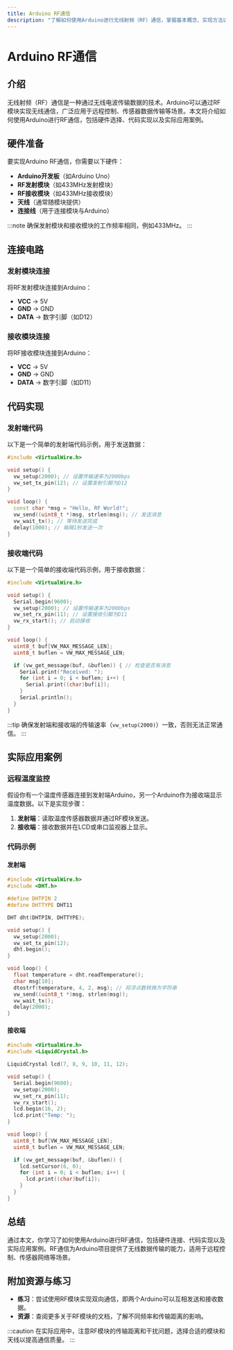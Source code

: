 ```yaml
---
title: Arduino RF通信
description: "了解如何使用Arduino进行无线射频（RF）通信，掌握基本概念、实现方法以及实际应用场景。"
---
```


# Arduino RF通信

## 介绍

无线射频（RF）通信是一种通过无线电波传输数据的技术。Arduino可以通过RF模块实现无线通信，广泛应用于远程控制、传感器数据传输等场景。本文将介绍如何使用Arduino进行RF通信，包括硬件选择、代码实现以及实际应用案例。

## 硬件准备

要实现Arduino RF通信，你需要以下硬件：

- **Arduino开发板**（如Arduino Uno）
- **RF发射模块**（如433MHz发射模块）
- **RF接收模块**（如433MHz接收模块）
- **天线**（通常随模块提供）
- **连接线**（用于连接模块与Arduino）

:::note
确保发射模块和接收模块的工作频率相同，例如433MHz。
:::

## 连接电路

### 发射模块连接

将RF发射模块连接到Arduino：

- **VCC** -> 5V
- **GND** -> GND
- **DATA** -> 数字引脚（如D12）

### 接收模块连接

将RF接收模块连接到Arduino：

- **VCC** -> 5V
- **GND** -> GND
- **DATA** -> 数字引脚（如D11）

## 代码实现

### 发射端代码

以下是一个简单的发射端代码示例，用于发送数据：

```cpp
#include <VirtualWire.h>

void setup() {
  vw_setup(2000); // 设置传输速率为2000bps
  vw_set_tx_pin(12); // 设置发射引脚为D12
}

void loop() {
  const char *msg = "Hello, RF World!";
  vw_send((uint8_t *)msg, strlen(msg)); // 发送消息
  vw_wait_tx(); // 等待发送完成
  delay(1000); // 每隔1秒发送一次
}
```

### 接收端代码

以下是一个简单的接收端代码示例，用于接收数据：

```cpp
#include <VirtualWire.h>

void setup() {
  Serial.begin(9600);
  vw_setup(2000); // 设置传输速率为2000bps
  vw_set_rx_pin(11); // 设置接收引脚为D11
  vw_rx_start(); // 启动接收
}

void loop() {
  uint8_t buf[VW_MAX_MESSAGE_LEN];
  uint8_t buflen = VW_MAX_MESSAGE_LEN;

  if (vw_get_message(buf, &buflen)) { // 检查是否有消息
    Serial.print("Received: ");
    for (int i = 0; i < buflen; i++) {
      Serial.print((char)buf[i]);
    }
    Serial.println();
  }
}
```

:::tip
确保发射端和接收端的传输速率（`vw_setup(2000)`）一致，否则无法正常通信。
:::

## 实际应用案例

### 远程温度监控

假设你有一个温度传感器连接到发射端Arduino，另一个Arduino作为接收端显示温度数据。以下是实现步骤：

1. **发射端**：读取温度传感器数据并通过RF模块发送。
2. **接收端**：接收数据并在LCD或串口监视器上显示。

### 代码示例

#### 发射端

```cpp
#include <VirtualWire.h>
#include <DHT.h>

#define DHTPIN 2
#define DHTTYPE DHT11

DHT dht(DHTPIN, DHTTYPE);

void setup() {
  vw_setup(2000);
  vw_set_tx_pin(12);
  dht.begin();
}

void loop() {
  float temperature = dht.readTemperature();
  char msg[10];
  dtostrf(temperature, 4, 2, msg); // 将浮点数转换为字符串
  vw_send((uint8_t *)msg, strlen(msg));
  vw_wait_tx();
  delay(2000);
}
```

#### 接收端

```cpp
#include <VirtualWire.h>
#include <LiquidCrystal.h>

LiquidCrystal lcd(7, 8, 9, 10, 11, 12);

void setup() {
  Serial.begin(9600);
  vw_setup(2000);
  vw_set_rx_pin(11);
  vw_rx_start();
  lcd.begin(16, 2);
  lcd.print("Temp: ");
}

void loop() {
  uint8_t buf[VW_MAX_MESSAGE_LEN];
  uint8_t buflen = VW_MAX_MESSAGE_LEN;

  if (vw_get_message(buf, &buflen)) {
    lcd.setCursor(6, 0);
    for (int i = 0; i < buflen; i++) {
      lcd.print((char)buf[i]);
    }
  }
}
```

## 总结

通过本文，你学习了如何使用Arduino进行RF通信，包括硬件连接、代码实现以及实际应用案例。RF通信为Arduino项目提供了无线数据传输的能力，适用于远程控制、传感器网络等场景。

## 附加资源与练习

- **练习**：尝试使用RF模块实现双向通信，即两个Arduino可以互相发送和接收数据。
- **资源**：查阅更多关于RF模块的文档，了解不同频率和传输距离的影响。

:::caution
在实际应用中，注意RF模块的传输距离和干扰问题，选择合适的模块和天线以提高通信质量。
:::